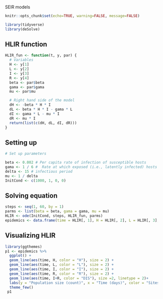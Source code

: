 SEIR models

```r
knitr::opts_chunk$set(echo=TRUE, warning=FALSE, message=FALSE)
```

```r
library(tidyverse)
library(deSolve)
```

## HLIR function 

```r
HLIR_fun <- function(t, y, par) {
  # Variables
  H <- y[1]
  L <- y[2]
  I <- y[3]
  R <- y[4]
  beta <- par$beta
  gama <- par$gama
  mu <- par$mu

  # Right hand side of the model
  dH <- -beta * H * I
  dL <- beta * H * I - gama * L
  dI <- gama * L - mu * I
  dR <- mu * I
  return(list(c(dH, dL, dI, dR)))
}
```

## Setting up 

```r
# Set up parameters

beta <- 0.002 # Per capita rate of infection of susceptible hosts
gama <- 1 / 6 #  Rate at which exposed (i.e., latently infected) hosts become infectious
delta <- 15 # infectious period
mu <- 1 / delta
InitCond <- c(1000, 1, 0, 0)
```

## Solving equation

```r
steps <- seq(1, 60, by = 1)
parms <- list(beta = beta, gama = gama, mu = mu)
HLIR <- ode(InitCond, steps, HLIR_fun, parms)
epidemics <- data.frame(time = HLIR[, 1], H = HLIR[, 2], L = HLIR[, 3], I = HLIR[, 4], R = HLIR[, 5])
```

## Visualizing HLIR

```r
library(ggthemes)
p1 <- epidemics %>%
  ggplot() +
  geom_line(aes(time, H, color = "H"), size = 2) +
  geom_line(aes(time, L, color = "L"), size = 2) +
  geom_line(aes(time, I, color = "I"), size = 2) +
  geom_line(aes(time, R, color = "R"), size = 2) +
  geom_line(aes(time, I+R, color = "DIS"), size =2, linetype = 2)+
  labs(y = "Population size (count)", x = "Time (days)", color = "Sites") +
  theme_few()
 p1
```
